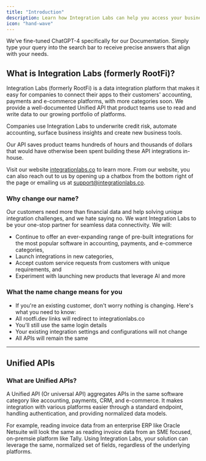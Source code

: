 ```yaml
---
title: "Introduction"
description: Learn how Integration Labs can help you access your business customers' financial data.
icon: "hand-wave"
---
```


<Info>We’ve fine-tuned ChatGPT-4 specifically for our Documentation. Simply type your query into the search bar to receive precise answers that align with your needs.</Info>

## What is Integration Labs (formerly RootFi)?

Integration Labs (formerly RootFi) is a data integration platform that makes it easy for companies to connect their apps to their customers' accounting, payments and e-commerce platforms, with more categories soon. We provide a well-documented Unified API that product teams use to read and write data to our growing portfolio of platforms.

Companies use Integration Labs to underwrite credit risk, automate accounting, surface business insights and create new business tools.

Our API saves product teams hundreds of hours and thousands of dollars that would have otherwise been spent building these API integrations in-house.

Visit our website [integrationlabs.co](https://bit.ly/3ulLF5r) to learn more. From our website, you can also reach out to us by opening up a chatbox from the bottom right of the page or emailing us at support@integrationlabs.co.

### Why change our name?

Our customers need more than financial data and help solving unique integration challenges, and we hate saying no.
We want Integration Labs to be your one-stop partner for seamless data connectivity. We will:

- Continue to offer an ever-expanding range of pre-built integrations for the most popular software in accounting, payments, and e-commerce categories,
- Launch integrations in new categories,
- Accept custom service requests from customers with unique requirements, and
- Experiment with launching new products that leverage AI and more

### What the name change means for you

- If you're an existing customer, don't worry nothing is changing. Here's what you need to know:
- All rootfi.dev links will redirect to integrationlabs.co
- You'll still use the same login details
- Your existing integration settings and configurations will not change
- All APIs will remain the same

---

## Unified APIs

### What are Unified APIs?

A Unified API (Or universal API) aggregates APIs in the same software category like accounting, payments, CRM, and e-commerce. It makes integration with various platforms easier through a standard endpoint, handling authentication, and providing normalized data models.

For example, reading invoice data from an enterprise ERP like Oracle Netsuite will look the same as reading invoice data from an SME focused, on-premsie platform like Tally. Using Integration Labs, your solution can leverage the same, normalized set of fields, regardless of the underlying platforms.
